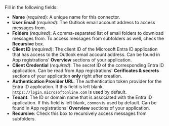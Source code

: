 Fill in the following fields:

- **Name** (_required_): A unique name for this connector.
- **User Email** (_required_): The Outlook email account address to access messages from.
- **Folders** (_required_): A comma-separated list of email folders to download messages from. To access messages from subfolders as well, check the **Recursive** box.
- **Client ID** (_required_): The client ID of the Microsoft Entra ID application that has access to the Outlook email account address. Can be found in App registrations' **Overview** sections of your application.
- **Client Credential** (_required_): The secret ID of the corresponding Entra ID application. Can be read from App registrations' **Cerificates & secrets** sections of your application **only** right after creation.
- **Authentication Provider URL**: The authentication token provider for the Entra ID application. If this field is left blank, `https://login.microsoftonline.com` is used by default.
- **Tenant**: The ID or domain name that is associated with the Entra ID application. If this field is left blank, `common` is used by default. Can be found in App registrations' **Overview** sections of your application.
- **Recursive**: Check this box to recursively access messages from subfolders.